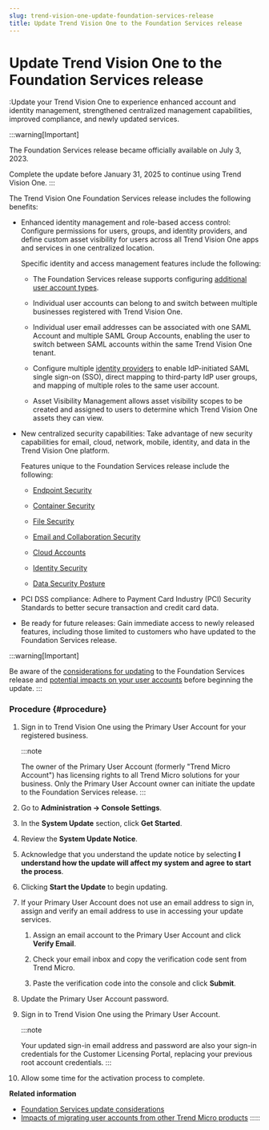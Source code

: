 ```yaml
---
slug: trend-vision-one-update-foundation-services-release
title: Update Trend Vision One to the Foundation Services release
---
```

# Update Trend Vision One to the Foundation Services release

:Update your Trend Vision One to experience enhanced account and identity management, strengthened centralized management capabilities, improved compliance, and newly updated services.

:::warning[Important]

The Foundation Services release became officially available on July 3, 2023.

Complete the update before January 31, 2025 to continue using Trend Vision One.
:::

The Trend Vision One Foundation Services release includes the following benefits:

- Enhanced identity management and role-based access control: Configure permissions for users, groups, and identity providers, and define custom asset visibility for users across all Trend Vision One apps and services in one centralized location.

  Specific identity and access management features include the following:

  - The Foundation Services release supports configuring [additional user account types](user-accounts-foundation-services.mdx).

  - Individual user accounts can belong to and switch between multiple businesses registered with Trend Vision One.

  - Individual user email addresses can be associated with one SAML Account and multiple SAML Group Accounts, enabling the user to switch between SAML accounts within the same Trend Vision One tenant.

  - Configure multiple [identity providers](identity-providers.mdx) to enable IdP-initiated SAML single sign-on (SSO), direct mapping to third-party IdP user groups, and mapping of multiple roles to the same user account.

  - Asset Visibility Management allows asset visibility scopes to be created and assigned to users to determine which Trend Vision One assets they can view.

- New centralized security capabilities: Take advantage of new security capabilities for email, cloud, network, mobile, identity, and data in the Trend Vision One platform.

  Features unique to the Foundation Services release include the following:

  - [Endpoint Security](get-start-endpoint-security.mdx)

  - [Container Security](container-security.mdx)

  - [File Security](file-security-intro-origin.mdx)

  - [Email and Collaboration Security](get-start-email-collaboration.mdx)

  - [Cloud Accounts](cloud-accounts.mdx)

  - [Identity Security](identity-posture.mdx)

  - [Data Security Posture](data-posture.mdx)

- PCI DSS compliance: Adhere to Payment Card Industry (PCI) Security Standards to better secure transaction and credit card data.

- Be ready for future releases: Gain immediate access to newly released features, including those limited to customers who have updated to the Foundation Services release.

:::warning[Important]

Be aware of the [considerations for updating](foundation-update-consider.mdx) to the Foundation Services release and [potential impacts on your user accounts](foundation-services-update-impacts.mdx) before beginning the update.
:::

### Procedure {#procedure}

1.  Sign in to Trend Vision One using the Primary User Account for your registered business.

    :::note

    The owner of the Primary User Account (formerly "Trend Micro Account") has licensing rights to all Trend Micro solutions for your business. Only the Primary User Account owner can initiate the update to the Foundation Services release.
    :::

2.  Go to **Administration → Console Settings**.

3.  In the **System Update** section, click **Get Started**.

4.  Review the **System Update Notice**.

5.  Acknowledge that you understand the update notice by selecting **I understand how the update will affect my system and agree to start the process**.

6.  Clicking **Start the Update** to begin updating.

7.  If your Primary User Account does not use an email address to sign in, assign and verify an email address to use in accessing your update services.

    1.  Assign an email account to the Primary User Account and click **Verify Email**.

    2.  Check your email inbox and copy the verification code sent from Trend Micro.

    3.  Paste the verification code into the console and click **Submit**.

8.  Update the Primary User Account password.

9.  Sign in to Trend Vision One using the Primary User Account.

    :::note

    Your updated sign-in email address and password are also your sign-in credentials for the Customer Licensing Portal, replacing your previous root account credentials.
    :::

10. Allow some time for the activation process to complete.

**Related information**

- [Foundation Services update considerations](foundation-update-consider.md "Consider the impacts of updating Trend Vision One to the Foundation Services release.")
- [Impacts of migrating user accounts from other Trend Micro products](foundation-services-update-impacts.md "Consider the impacts of migrating your local and SAML accounts from other Trend Micro products to Trend Vision One after updating to the Foundation Services release.")
:::::

